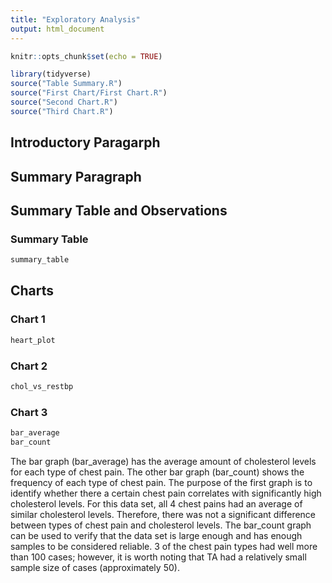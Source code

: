 ```yaml
---
title: "Exploratory Analysis"
output: html_document
---
```


```r
knitr::opts_chunk$set(echo = TRUE)
```

```r
library(tidyverse)
source("Table Summary.R")
source("First Chart/First Chart.R")
source("Second Chart.R")
source("Third Chart.R")
```
## Introductory Paragarph


## Summary Paragraph 


## Summary Table and Observations

### Summary Table
``` r
summary_table
```


## Charts

### Chart 1
``` r
heart_plot
```

### Chart 2
``` r
chol_vs_restbp
```


### Chart 3
``` r
bar_average
bar_count
```

The bar graph (bar_average) has the average amount of cholesterol levels for each type of chest pain. The other bar graph (bar_count) shows the frequency of each type of chest pain. The purpose of the first graph is to identify whether there a certain chest pain correlates with significantly high cholesterol levels. For this data set, all 4 chest pains had an average of similar cholesterol levels. Therefore, there was not a significant difference between types of chest pain and cholesterol levels. The bar_count graph can be used to verify that the data set is large enough and has enough samples to be considered reliable. 3 of the chest pain types had well more than 100 cases; however, it is worth noting that TA had a relatively small sample size of cases (approximately 50). 